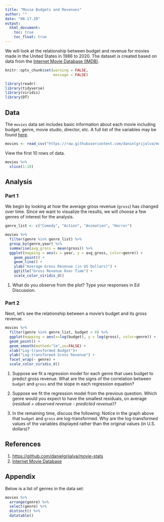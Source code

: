 ```yaml
---
title: "Movie Budgets and Revenues"
author: ""
date: "08.17.20"
output: 
  html_document:
    toc: true
    toc_float: true
---
```


We will look at the relationship between budget and revenue for movies made in the United States in 1986 to 2020. The dataset is created based on data from the [Internet Movie Database (IMDB)](https://www.imdb.com/).


```r
knitr::opts_chunk$set(warning = FALSE, 
                      message = FALSE)
```

```r
library(readr)
library(tidyverse)
library(viridis)
library(DT)
```

## Data

The `movies` data set includes basic information about each movie including budget, genre, movie studio, director, etc. A full list of the variables may be found [here](https://github.com/danielgrijalva/movie-stats).

```r
movies <- read_csv("https://raw.githubusercontent.com/danielgrijalva/movie-stats/master/movies.csv")
```

View the first 10 rows of data. 

```r
movies %>%
  slice(1:10)
```


## Analysis

### Part 1 

We begin by looking at how the average gross revenue (`gross`) has changed over time. Since we want to visualize the results, we will choose a few genres of interest for the analysis. 

```r
genre_list <- c("Comedy", "Action", "Animation", "Horror")
```

```r
movies %>%
  filter(genre %in% genre_list) %>% 
  group_by(genre,year) %>%
  summarise(avg_gross = mean(gross)) %>%
  ggplot(mapping = aes(x = year, y = avg_gross, color=genre)) +
    geom_point() + 
    geom_line() +
    ylab("Average Gross Revenue (in US Dollars)") +
    ggtitle("Gross Revenue Over Time") +
    scale_color_viridis_d()
```

1. What do you observe from the plot? Type your responses in Ed Discussion. 


### Part 2

Next, let's see the relationship between a movie's budget and its gross revenue.

```r
movies %>%
  filter(genre %in% genre_list, budget > 0) %>% 
  ggplot(mapping = aes(x=log(budget), y = log(gross), color=genre)) +
  geom_point() +
  geom_smooth(method="lm",se=FALSE) + 
  xlab("Log-transformed Budget")+
  ylab("Log-transformed Gross Revenue") +
  facet_wrap(~ genre) + 
  scale_color_viridis_d()
```


1. Suppose we fit a regression model for each genre that uses budget to predict gross revenue. What are the signs of the correlation between `budget` and `gross` and the slope in each regression equation?

2. Suppose we fit the regression model from the previous question. Which genre would you expect to have the smallest residuals, on average (*residual = observed revenue - predicted revenue*)? 

3. In the remaining time, discuss the following: Notice in the graph above that `budget` and `gross` are log-transformed. Why are the log-transformed values of the variables displayed rather than the original values (in U.S. dollars)? 

## References

1. [https://github.com/danielgrijalva/movie-stats](https://github.com/danielgrijalva/movie-stats)
2. [Internet Movie Database](https://www.imdb.com/)

## Appendix

Below is a list of genres in the data set:

```r
movies %>% 
  arrange(genre) %>% 
  select(genre) %>%
  distinct() %>%
  datatable()
```
